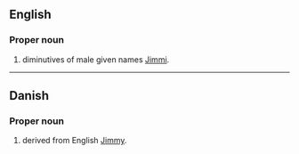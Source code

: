 ==English==

===Proper noun===

{{head|en|proper noun}}

# {{given name|male|lang=en}} diminutives of male given names [[Jimmi]].

----

==Danish==

===Proper noun===
{{head|da|proper noun}}

# {{given name|male|lang=da}} derived from English [[Jimmy]].